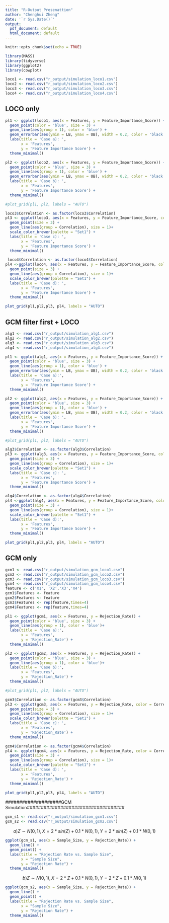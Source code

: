 ---
title: "R-Output Presenattion"
author: "Chenghui Zheng"
date: '`r Sys.Date()`'
output:
  pdf_document: default
  html_document: default
---

```{r setup, include=FALSE,warning=FALSE,message=FALSE}
knitr::opts_chunk$set(echo = TRUE)
```

```{r,echo=FALSE,warning=FALSE,message=FALSE}
library(MASS)
library(tidyverse)
library(ggplot2)
library(cowplot)
```

```{r,echo=FALSE,warning=FALSE,message=FALSE}
loco1 <- read.csv("r_output/simulation_loco1.csv")
loco2 <- read.csv("r_output/simulation_loco2.csv")
loco3 <- read.csv("r_output/simulation_loco3.csv")
loco4 <- read.csv("r_output/simulation_loco4.csv")
```


\begin{itemize}
    \item[(a)] \( Y_1 \sim X_1 + X_2 + X_3 + X_4+ \epsilon \), where \( X_i \) are mutually independent.
    \item[(b)] \( Y_2 \sim X_1 + X_2 + 0.001X_3 +X_4+ \epsilon \), where \( X_i \) are mutually independent.
    \item[(c)] \( Y_3 \sim X_1 + X_2 + X_3 + X_4+\epsilon \), where \( X_1 \not\perp\!\!\!\perp X_2 \).
    \item[(d)] \( Y_4 \sim X_1 + X_3 +X_4 \epsilon \), where \( X_1 \not\perp\!\!\!\perp X_2 \).
\end{itemize}

## LOCO only

```{r,echo=FALSE,warning=FALSE,message=FALSE}
pl1 <- ggplot(loco1, aes(x = Features, y = Feature_Importance_Score)) +
  geom_point(color = 'blue', size = 3) +
  geom_line(aes(group = 1), color = 'blue') +
  geom_errorbar(aes(ymin = LB, ymax = UB), width = 0.2, color = 'black') +
  labs(title = 'Case a): ',
       x = 'Features',
       y = 'Feature Importance Score') +
  theme_minimal()
```


```{r,echo=FALSE,warning=FALSE,message=FALSE}
pl2 <- ggplot(loco2, aes(x = Features, y = Feature_Importance_Score)) +
  geom_point(color = 'blue', size = 3) +
  geom_line(aes(group = 1), color = 'blue') +
  geom_errorbar(aes(ymin = LB, ymax = UB), width = 0.2, color = 'black') +
  labs(title = 'Case b): ',
       x = 'Features',
       y = 'Feature Importance Score') +
  theme_minimal()
```

```{r,echo=FALSE,warning=FALSE,message=FALSE}
#plot_grid(pl1, pl2, labels = "AUTO")
```


```{r,echo=FALSE,warning=FALSE,message=FALSE}
loco3$Correlation <- as.factor(loco3$Correlation)
pl3 <- ggplot(loco3, aes(x = Features, y = Feature_Importance_Score, color = Correlation)) +
  geom_point(size = 3) +
  geom_line(aes(group = Correlation), size = 1)+
  scale_color_brewer(palette = "Set1") +
  labs(title = 'Case c): ',
       x = 'Features',
       y = 'Feature Importance Score') +
  theme_minimal()
```

```{r,echo=FALSE,warning=FALSE,message=FALSE}
 loco4$Correlation <- as.factor(loco4$Correlation)
pl4 <-ggplot(loco4, aes(x = Features, y = Feature_Importance_Score, color = Correlation)) +
  geom_point(size = 3) +
  geom_line(aes(group = Correlation), size = 1)+
  scale_color_brewer(palette = "Set1") +
  labs(title = 'Case d): ',
       x = 'Features',
       y = 'Feature Importance Score') +
  theme_minimal()
```

```{r,echo=FALSE,warning=FALSE,message=FALSE}
plot_grid(pl1,pl2,pl3, pl4, labels = "AUTO")
```

## GCM filter first + LOCO
```{r,echo=FALSE}
alg1 <- read.csv("r_output/simulation_alg1.csv")
alg2 <- read.csv("r_output/simulation_alg2.csv")
alg3 <- read.csv("r_output/simulation_alg3.csv")
alg4 <- read.csv("r_output/simulation_alg4.csv")
```

```{r,echo=FALSE}
pl1 <- ggplot(alg1, aes(x = Features, y = Feature_Importance_Score)) +
  geom_point(color = 'blue', size = 3) +
  geom_line(aes(group = 1), color = 'blue') +
  geom_errorbar(aes(ymin = LB, ymax = UB), width = 0.2, color = 'black') +
  labs(title = 'Case a):',
       x = 'Features',
       y = 'Feature Importance Score') +
  theme_minimal()

pl2 <- ggplot(alg2, aes(x = Features, y = Feature_Importance_Score)) +
  geom_point(color = 'blue', size = 3) +
  geom_line(aes(group = 1), color = 'blue') +
  geom_errorbar(aes(ymin = LB, ymax = UB), width = 0.2, color = 'black') +
  labs(title = 'Case b): ',
       x = 'Features',
       y = 'Feature Importance Score') +
  theme_minimal()
```

```{r,echo=FALSE}
#plot_grid(pl1, pl2, labels = "AUTO")
```

```{r,echo=FALSE}
alg3$Correlation <- as.factor(alg3$Correlation)
pl3 <- ggplot(alg3, aes(x = Features, y = Feature_Importance_Score, color = Correlation)) +
  geom_point(size = 3) +
  geom_line(aes(group = Correlation), size = 1)+
  scale_color_brewer(palette = "Set1") +
  labs(title = 'Case c): ',
       x = 'Features',
       y = 'Feature Importance Score') +
  theme_minimal()
```

```{r,echo=FALSE}
alg4$Correlation <- as.factor(alg4$Correlation)
pl4 <-ggplot(alg4, aes(x = Features, y = Feature_Importance_Score, color = Correlation)) +
  geom_point(size = 3) +
  geom_line(aes(group = Correlation), size = 1)+
  scale_color_brewer(palette = "Set1") +
  labs(title = 'Case d):',
       x = 'Features',
       y = 'Feature Importance Score') +
  theme_minimal()
```

```{r,echo=FALSE}
plot_grid(pl1,pl2,pl3, pl4, labels = "AUTO")
```


## GCM only
```{r,echo=FALSE}
gcm1 <- read.csv("r_output/simulation_gcm_loco1.csv")
gcm2 <- read.csv("r_output/simulation_gcm_loco2.csv")
gcm3 <- read.csv("r_output/simulation_gcm_loco3.csv")
gcm4 <- read.csv("r_output/simulation_gcm_loco4.csv")
feature <- c('X1', 'X2','X3','X4')
gcm1$Features <- feature
gcm2$Features <- feature
gcm3$Features <- rep(feature,times=4)
gcm4$Features <- rep(feature,times=4)

```

```{r,echo=FALSE}
pl1 <- ggplot(gcm1, aes(x = Features, y = Rejection_Rate)) +
  geom_point(color = 'blue', size = 3) +
  geom_line(aes(group = 1), color = 'blue')+
  labs(title = 'Case a):',
       x = 'Features',
       y = 'Rejection_Rate') +
  theme_minimal()

pl2 <- ggplot(gcm2, aes(x = Features, y = Rejection_Rate)) +
  geom_point(color = 'blue', size = 3) +
  geom_line(aes(group = 1), color = 'blue')+
  labs(title = 'Case b):',
       x = 'Features',
       y = 'Rejection_Rate') +
  theme_minimal()

```

```{r,echo=FALSE}
#plot_grid(pl1, pl2, labels = "AUTO")
```

```{r,echo=FALSE}
gcm3$Correlation <- as.factor(gcm3$Correlation)
pl3 <- ggplot(gcm3, aes(x = Features, y = Rejection_Rate, color = Correlation)) +
  geom_point(size = 3) +
  geom_line(aes(group = Correlation), size = 1)+
  scale_color_brewer(palette = "Set1") +
  labs(title = 'Case c): ',
       x = 'Features',
       y = 'Rejection_Rate') +
  theme_minimal()
```

```{r,echo=FALSE}
gcm4$Correlation <- as.factor(gcm4$Correlation)
pl4 <- ggplot(gcm4, aes(x = Features, y = Rejection_Rate, color = Correlation)) +
  geom_point(size = 3) +
  geom_line(aes(group = Correlation), size = 1)+
  scale_color_brewer(palette = "Set1") +
  labs(title = 'Case d): ',
       x = 'Features',
       y = 'Rejection_Rate') +
  theme_minimal()
```

```{r,echo=FALSE}
plot_grid(pl1,pl2,pl3, pl4, labels = "AUTO")
```

####################GCM Simulation###################################
```{r,echo=FALSE}
gcm_s1 <- read.csv("r_output/simulation_gcm1.csv")
gcm_s2 <- read.csv("r_output/simulation_gcm2.csv")
```

$$
a) Z \sim N(0,1), X = 2*sin(Z) + 0.1*N(0,1), Y = 2*sin(Z) + 0.1*N(0,1)
$$

```{r,echo=FALSE}

ggplot(gcm_s1, aes(x = Sample_Size, y = Rejection_Rate)) +
  geom_line() +
  geom_point() +
  labs(title = "Rejection Rate vs. Sample Size",
       x = "Sample Size",
       y = "Rejection Rate") +
  theme_minimal()
```
$$
b) Z \sim N(0,1), X = 2*Z + 0.1*N(0,1), Y = 2*Z + 0.1*N(0,1)
$$
```{r, echo=FALSE}
ggplot(gcm_s2, aes(x = Sample_Size, y = Rejection_Rate)) +
  geom_line() +
  geom_point() +
  labs(title = "Rejection Rate vs. Sample Size",
       x = "Sample Size",
       y = "Rejection Rate") +
  theme_minimal()

```

